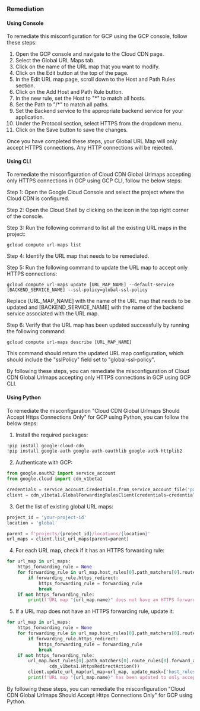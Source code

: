 ### Remediation

#### Using Console

To remediate this misconfiguration for GCP using the GCP console, follow these steps:

1. Open the GCP console and navigate to the Cloud CDN page.
2. Select the Global URL Maps tab.
3. Click on the name of the URL map that you want to modify.
4. Click on the Edit button at the top of the page.
5. In the Edit URL map page, scroll down to the Host and Path Rules section.
6. Click on the Add Host and Path Rule button.
7. In the new rule, set the Host to "*" to match all hosts.
8. Set the Path to "/*" to match all paths.
9. Set the Backend service to the appropriate backend service for your application.
10. Under the Protocol section, select HTTPS from the dropdown menu.
11. Click on the Save button to save the changes.

Once you have completed these steps, your Global URL Map will only accept HTTPS connections. Any HTTP connections will be rejected.

#### Using CLI

To remediate the misconfiguration of Cloud CDN Global Urlmaps accepting only HTTPS connections in GCP using GCP CLI, follow the below steps:

Step 1: Open the Google Cloud Console and select the project where the Cloud CDN is configured.

Step 2: Open the Cloud Shell by clicking on the icon in the top right corner of the console.

Step 3: Run the following command to list all the existing URL maps in the project:

```
gcloud compute url-maps list
```

Step 4: Identify the URL map that needs to be remediated.

Step 5: Run the following command to update the URL map to accept only HTTPS connections:

```
gcloud compute url-maps update [URL_MAP_NAME] --default-service [BACKEND_SERVICE_NAME] --ssl-policy=global-ssl-policy
```

Replace [URL_MAP_NAME] with the name of the URL map that needs to be updated and [BACKEND_SERVICE_NAME] with the name of the backend service associated with the URL map.

Step 6: Verify that the URL map has been updated successfully by running the following command:

```
gcloud compute url-maps describe [URL_MAP_NAME]
```

This command should return the updated URL map configuration, which should include the "sslPolicy" field set to "global-ssl-policy".

By following these steps, you can remediate the misconfiguration of Cloud CDN Global Urlmaps accepting only HTTPS connections in GCP using GCP CLI.

#### Using Python

To remediate the misconfiguration "Cloud CDN Global Urlmaps Should Accept Https Connections Only" for GCP using Python, you can follow the below steps:

1. Install the required packages:

```python
!pip install google-cloud-cdn
!pip install google-auth google-auth-oauthlib google-auth-httplib2
```

2. Authenticate with GCP:

```python
from google.oauth2 import service_account
from google.cloud import cdn_v1beta1

credentials = service_account.Credentials.from_service_account_file('path/to/service_account.json')
client = cdn_v1beta1.GlobalForwardingRulesClient(credentials=credentials)
```

3. Get the list of existing global URL maps:

```python
project_id = 'your-project-id'
location = 'global'

parent = f'projects/{project_id}/locations/{location}'
url_maps = client.list_url_maps(parent=parent)
```

4. For each URL map, check if it has an HTTPS forwarding rule:

```python
for url_map in url_maps:
    https_forwarding_rule = None
    for forwarding_rule in url_map.host_rules[0].path_matchers[0].route_rules[0].forward_action.https_redirect.action:
        if forwarding_rule.https_redirect:
            https_forwarding_rule = forwarding_rule
            break
    if not https_forwarding_rule:
        print(f'URL map "{url_map.name}" does not have an HTTPS forwarding rule')
```

5. If a URL map does not have an HTTPS forwarding rule, update it:

```python
for url_map in url_maps:
    https_forwarding_rule = None
    for forwarding_rule in url_map.host_rules[0].path_matchers[0].route_rules[0].forward_action.https_redirect.action:
        if forwarding_rule.https_redirect:
            https_forwarding_rule = forwarding_rule
            break
    if not https_forwarding_rule:
        url_map.host_rules[0].path_matchers[0].route_rules[0].forward_action.https_redirect.action.append(
                cdn_v1beta1.HttpsRedirectAction())
        client.update_url_map(url_map=url_map, update_mask=['host_rules.path_matchers.route_rules.forward_action.https_redirect.action'])
        print(f'URL map "{url_map.name}" has been updated to only accept HTTPS connections')
```

By following these steps, you can remediate the misconfiguration "Cloud CDN Global Urlmaps Should Accept Https Connections Only" for GCP using Python.

